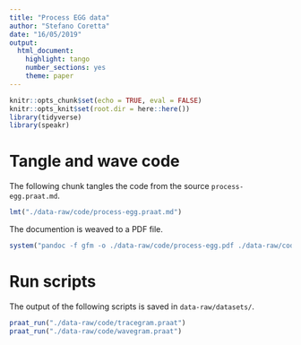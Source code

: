 ```yaml
---
title: "Process EGG data"
author: "Stefano Coretta"
date: "16/05/2019"
output: 
  html_document: 
    highlight: tango
    number_sections: yes
    theme: paper
---
```


```r
knitr::opts_chunk$set(echo = TRUE, eval = FALSE)
knitr::opts_knit$set(root.dir = here::here())
library(tidyverse)
library(speakr)
```

# Tangle and wave code

The following chunk tangles the code from the source `process-egg.praat.md`.

```r
lmt("./data-raw/code/process-egg.praat.md")
```

The documention is weaved to a PDF file.

```r
system("pandoc -f gfm -o ./data-raw/code/process-egg.pdf ./data-raw/code/process-egg.praat.md -N --syntax-definition=/Users/stefano/.pandoc/pandoc-praat/praat.xml --highlight-style=/Users/stefano/.pandoc/flamenco.theme --metadata-file=./data-raw/code/process-egg.yaml")
```

# Run scripts

The output of the following scripts is saved in `data-raw/datasets/`.

```r
praat_run("./data-raw/code/tracegram.praat")
praat_run("./data-raw/code/wavegram.praat")
```

